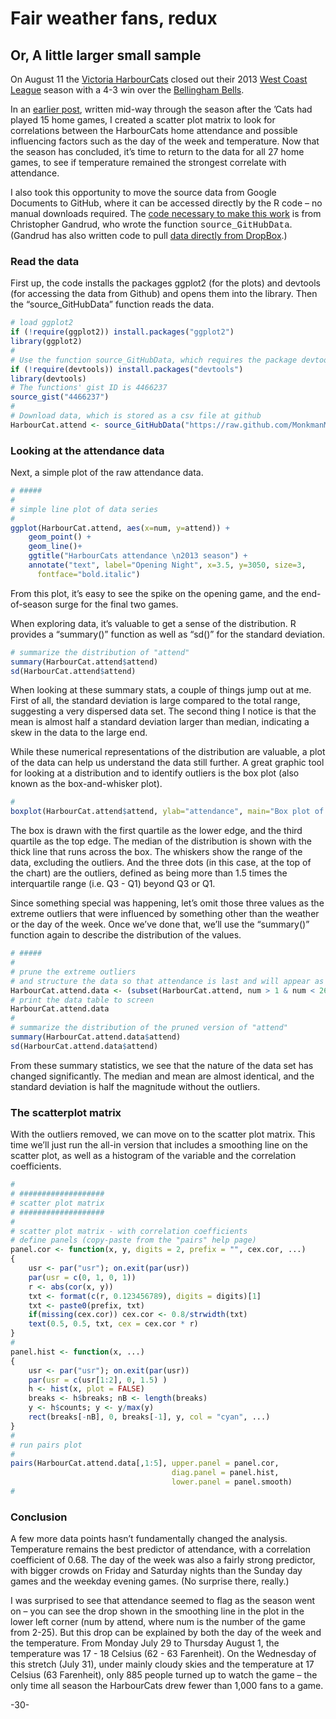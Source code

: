 Fair weather fans, redux
========================================================

Or, A little larger small sample 
----------------------------------

On August 11 the <a href="http://harbourcats.com/home/" target="_blank">Victoria HarbourCats</a> closed out their 2013 <a href="http://www.wccbl.com/" target="_blank">West Coast League</a> season with a 4-3 win over the <a href="http://www.bellinghambells.com/home/" target="_blank">Bellingham Bells</a>. 

In an <a href="http://bayesball.blogspot.ca/2013/07/fair-weather-fans-r-scatter-plot-matrix.html" target="_blank">earlier post</a>, written mid-way through the season after the 'Cats had played 15 home games, I created a scatter plot matrix to look for correlations between the HarbourCats home attendance and possible influencing factors such as the day of the week and temperature. Now that the season has concluded, it's time to return to the data for all 27 home games, to see if temperature remained the strongest correlate with attendance.

I also took this opportunity to move the source data from Google Documents to GitHub, where it can be accessed directly by the R code -- no manual downloads required. The <a href="http://christophergandrud.blogspot.kr/2013/01/sourcegithubdata-simple-function-for.html" target="_blank">code necessary to make this work</a> is from Christopher Gandrud, who wrote the function <span style="font-family: Courier New, Courier, monospace;">source_GitHubData</span>. (Gandrud has also written code to pull <a href="http://christophergandrud.blogspot.ca/2013/04/dropbox-r-data.html" target="_blank">data directly from DropBox</a>.)

### Read the data

First up, the code installs the packages ggplot2 (for the plots) and devtools (for accessing the data from Github) and opens them into the library. Then the "source_GitHubData" function reads the data.

```r
# load ggplot2
if (!require(ggplot2)) install.packages("ggplot2")
library(ggplot2)
#
# Use the function source_GitHubData, which requires the package devtools
if (!require(devtools)) install.packages("devtools")
library(devtools)
# The functions' gist ID is 4466237
source_gist("4466237")
#
# Download data, which is stored as a csv file at github
HarbourCat.attend <- source_GitHubData("https://raw.github.com/MonkmanMH/HarbourCats/master/HC_attendance_2013.csv")

```
### Looking at the attendance data

Next, a simple plot of the raw attendance data.

```r
# #####
#
# simple line plot of data series
#
ggplot(HarbourCat.attend, aes(x=num, y=attend)) + 
    geom_point() + 
    geom_line()+
    ggtitle("HarbourCats attendance \n2013 season") +
    annotate("text", label="Opening Night", x=3.5, y=3050, size=3,    
      fontface="bold.italic")

```

From this plot, it's easy to see the spike on the opening game, and the end-of-season surge for the final two games.  

When exploring data, it's valuable to get a sense of the distribution.  R provides a "summary()" function as well as "sd()" for the standard deviation.

```r
# summarize the distribution of "attend"
summary(HarbourCat.attend$attend)
sd(HarbourCat.attend$attend)

```

When looking at these summary stats, a couple of things jump out at me. First of all, the standard deviation is large compared to the total range, suggesting a very dispersed data set.  The second thing I notice is that the mean is almost half a standard deviation larger than median, indicating a skew in the data to the large end.

While these numerical representations of the distribution are valuable, a plot of the data can help us understand the data still further. A great graphic tool for looking at a distribution and to identify outliers is the box plot (also known as the box-and-whisker plot).

```r
#
boxplot(HarbourCat.attend$attend, ylab="attendance", main="Box plot of HarbourCat attendance")

```
The box is drawn with the first quartile as the lower edge, and the third quartile as the top edge. The median of the distribution is shown with the thick line that runs across the box. The whiskers show the range of the data, excluding the outliers.  And the three dots (in this case, at the top of the chart) are the outliers, defined as being more than 1.5 times the interquartile range (i.e. Q3 - Q1) beyond Q3 or Q1.

Since something special was happening, let's omit those three values as the extreme outliers that were influenced by something other than the weather or the day of the week.  Once we've done that, we'll use the "summary()" function again to describe the distribution of the values.

```r
# #####
#
# prune the extreme outliers 
# and structure the data so that attendance is last and will appear as the Y axis on plots
HarbourCat.attend.data <- (subset(HarbourCat.attend, num > 1 & num < 26, select = c(num, day2, sun, temp.f, attend)))
# print the data table to screen
HarbourCat.attend.data
#
# summarize the distribution of the pruned version of "attend"
summary(HarbourCat.attend.data$attend)
sd(HarbourCat.attend.data$attend)

```

From these summary statistics, we see that the nature of the data set has changed significantly. The median and mean are almost identical, and the standard deviation is half the magnitude without the outliers.

### The scatterplot matrix

With the outliers removed, we can move on to the scatter plot matrix. This time we'll just run the all-in version that includes a smoothing line on the scatter plot, as well as a histogram of the variable and the correlation coefficients.


```r
#
# ###################
# scatter plot matrix
# ###################
#
# scatter plot matrix - with correlation coefficients
# define panels (copy-paste from the "pairs" help page)
panel.cor <- function(x, y, digits = 2, prefix = "", cex.cor, ...)
{
    usr <- par("usr"); on.exit(par(usr))
    par(usr = c(0, 1, 0, 1))
    r <- abs(cor(x, y))
    txt <- format(c(r, 0.123456789), digits = digits)[1]
    txt <- paste0(prefix, txt)
    if(missing(cex.cor)) cex.cor <- 0.8/strwidth(txt)
    text(0.5, 0.5, txt, cex = cex.cor * r)
}
#
panel.hist <- function(x, ...)
{
    usr <- par("usr"); on.exit(par(usr))
    par(usr = c(usr[1:2], 0, 1.5) )
    h <- hist(x, plot = FALSE)
    breaks <- h$breaks; nB <- length(breaks)
    y <- h$counts; y <- y/max(y)
    rect(breaks[-nB], 0, breaks[-1], y, col = "cyan", ...)
}
#
# run pairs plot
#
pairs(HarbourCat.attend.data[,1:5], upper.panel = panel.cor,
                                    diag.panel = panel.hist,
                                    lower.panel = panel.smooth)
#
```
### Conclusion

A few more data points hasn't fundamentally changed the analysis. Temperature remains the best predictor of attendance, with a correlation coefficient of 0.68.  The day of the week was also a fairly strong predictor, with bigger crowds on Friday and Saturday nights than the Sunday day games and the weekday evening games.  (No surprise there, really.)  

I was surprised to see that attendance seemed to flag as the season went on -- you can see the drop shown in the smoothing line in the plot in the lower left corner (num by attend, where num is the number of the game from 2-25). But this drop can be explained by both the day of the week and the temperature.  From Monday July 29 to Thursday August 1, the temperature was 17 - 18 Celsius (62 - 63 Farenheit). On the Wednesday of this stretch (July 31), under mainly cloudy skies and the temperature at 17 Celsius (63 Farenheit), only 885 people turned up to watch the game -- the only time all season the HarbourCats drew fewer than 1,000 fans to a game.

-30-
